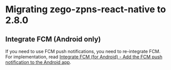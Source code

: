 # Migrating zego-zpns-react-native to 2.8.0

## Integrate FCM (Android only)

If you need to use FCM push notifications, you need to re-integrate FCM. For implementation, read [Integrate FCM (for Android) - Add the FCM push notification to the Android app](https://www.zegocloud.com/docs/zim-rn/offline-push-notifications/integrate-fcm#add-the-fcm-push-notification-to-the-android-app).